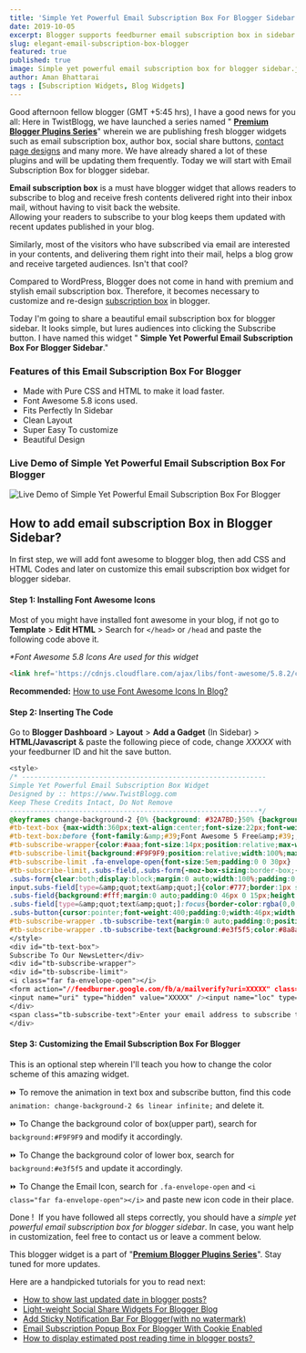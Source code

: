 ```yaml
---
title: 'Simple Yet Powerful Email Subscription Box For Blogger Sidebar'
date: 2019-10-05
excerpt: Blogger supports feedburner email subscription box in sidebar. We are going to customize it and create a super light weight email subscription box plugin.
slug: elegant-email-subscription-box-blogger
featured: true
published: true
image: Simple yet powerful email subscription box for blogger sidebar.jpg
author: Aman Bhattarai
tags : [Subscription Widgets, Blog Widgets]
---
```


Good afternoon fellow blogger (GMT +5:45 hrs), I have a good news for you all: Here in TwistBlogg, we have launched a series named " [**Premium Blogger Plugins Series**](https://www.twistblogg.com/2019/10/premium-blogger-plugins-series.html)" wherein we are publishing fresh blogger widgets such as email subscription box, author box, social share buttons, [contact page designs](https://www.twistblogg.com/2015/08/add-contact-form-to-blogger-pages.html) and many more. We have already shared a lot of these plugins and will be updating them frequently. Today we will start with Email Subscription Box for blogger sidebar.  
  
**Email subscription box** is a must have blogger widget that allows readers to subscribe to blog and receive fresh contents delivered right into their inbox mail, without having to visit back the website.  
Allowing your readers to subscribe to your blog keeps them updated with recent updates published in your blog.  
  
Similarly, most of the visitors who have subscribed via email are interested in your contents, and delivering them right into their mail, helps a blog grow and receive targeted audiences. Isn't that cool?   
  
Compared to WordPress, Blogger does not come in hand with premium and stylish email subscription box. Therefore, it becomes necessary to customize and re-design [subscription box](https://www.twistblogg.com/2018/08/wordpress-like-email-subscription-box-for-blogger.html) in blogger.  
  
Today I'm going to share a beautiful email subscription box for blogger sidebar. It looks simple, but lures audiences into clicking the Subscribe button. I have named this widget " **Simple Yet Powerful Email Subscription Box For Blogger Sidebar**."  
  
  

### Features of this Email Subscription Box For Blogger

*   Made with Pure CSS and HTML to make it load faster.
*   Font Awesome 5.8 icons used.
*   Fits Perfectly In Sidebar
*   Clean Layout
*   Super Easy To customize
*   Beautiful Design

  

### Live Demo of Simple Yet Powerful Email Subscription Box For Blogger

<Image src="Live Demo of Simple Yet Powerful Email Subscription Box For Blogger.png" alt="Live Demo of Simple Yet Powerful Email Subscription Box For Blogger"/>


## How to add email subscription Box in Blogger Sidebar?


In first step, we will add font awesome to blogger blog, then add CSS and HTML Codes and later on customize this email subscription box widget for blogger sidebar.  
  

#### Step 1: Installing Font Awesome Icons

Most of you might have installed font awesome in your blog, if not go to **Template** > **Edit HTML** > Search for `</head>` or `/head` and paste the following code above it.  
  
_\*Font Awesome 5.8 Icons Are used for this widget_  

```html 
<link href='https://cdnjs.cloudflare.com/ajax/libs/font-awesome/5.8.2/css/all.min.css' rel='stylesheet'/>
```

**Recommended:** [How to use Font Awesome Icons In Blog?](https://www.twistblogg.com/2014/01/How-To-Use-FontAwesome-Icons-In-Blogger.html)  
  

#### Step 2: Inserting The Code

Go to **Blogger Dashboard** > **Layout** > **Add a Gadget** (In Sidebar) > **HTML/Javascript** & paste the following piece of code, change _XXXXX_ with your feedburner ID and hit the save button.  

```css title=main.html
<style>  
/* ------------------------------------------------------------  
Simple Yet Powerful Email Subscription Box Widget  
Designed by :: https://www.TwistBlogg.com  
Keep These Credits Intact, Do Not Remove  
-------------------------------------------------------------*/  
@keyframes change-background-2 {0% {background: #32A7BD;}50% {background: #32bd97;}75% {background: #327ebd;}100% {background: #32A7BD;}}  
#tb-text-box {max-width:360px;text-align:center;font-size:22px;font-weight:400;color:#fff;padding:10px 15px;display:block;animation: change-background-2 6s linear infinite;}  
#tb-text-box:before {font-family:&amp;#39;Font Awesome 5 Free&amp;#39;;font-weight:900;content:&amp;#39;\f2b6&amp;#39;!important;margin-right:10px;font-size:20px;}  
#tb-subscribe-wrapper{color:#aaa;font-size:14px;position:relative;max-width:360px;text-align:center;text-transform:none;font-weight:400;border:1px solid #dedede;margin:0px auto 15px}  
#tb-subscribe-limit{background:#F9F9F9;position:relative;width:100%;max-width:1050px;padding:15px 15px 20px;margin:0 auto;display:block;overflow:hidden}  
#tb-subscribe-limit .fa-envelope-open{font-size:5em;padding:0 0 30px}  
#tb-subscribe-limit,.subs-field,.subs-form{-moz-box-sizing:border-box;-webkit-box-sizing:border-box;box-sizing:border-box;}  
.subs-form{clear:both;display:block;margin:0 auto;width:100%;padding:0;overflow:hidden;position:relative}  
input.subs-field[type=&amp;quot;text&amp;quot;]{color:#777;border:1px solid #fff;}  
.subs-field{background:#fff;margin:0 auto;padding:0 46px 0 15px;height:46px;line-height:46px;width:100%;outline:none;text-align:left;border:1px solid rgba(0,0,0,0.1)}  
.subs-field[type=&amp;quot;text&amp;quot;]:focus{border-color:rgba(0,0,0,0.6)}  
.subs-button{cursor:pointer;font-weight:400;padding:0;width:46px;width:46px;line-height:46px;text-align:center;font-size:15px;border:1px solid rgba(0,0,0,0.1) !important;transition:all .3s;margin:0 auto;text-align:center;display:block;animation: change-background-2 6s linear infinite;color:#fff;position:absolute;right:0;top:0}  
#tb-subscribe-wrapper .tb-subscribe-text{margin:0 auto;padding:0;position:relative}  
#tb-subscribe-wrapper .tb-subscribe-text{background:#e3f5f5;color:#8a8a8a;margin:0;padding:15px;display:block;font-size:14.6px;font-weight:400;line-height:1.4em;text-align:left;border-top:1px solid #dedede}  
</style>  
<div id="tb-text-box">  
Subscribe To Our NewsLetter</div>  
<div id="tb-subscribe-wrapper">  
<div id="tb-subscribe-limit">  
<i class="far fa-envelope-open"></i>  
<form action="//feedburner.google.com/fb/a/mailverify?uri=XXXXX" class="subs-form" method="post" onsubmit="window.open ('//feedburner.google.com/fb/a/mailverify?uri=XXXXX', 'popupwindow', 'scrollbars=yes,width=550,height=520');return true" target="popupwindow">  
<input name="uri" type="hidden" value="XXXXX" /><input name="loc" type="hidden" value="en_US" /><input autocomplete="off" class="subs-field" name="email" placeholder="Your email address...." required="required" type="text" /><button class="subs-button" title="Subscribe" type="submit"><i aria-hidden="true" class="fa fa-paper-plane"></i></button></form>  
</div>  
<span class="tb-subscribe-text">Enter your email address to subscribe this blog and receive notifications of new posts by email.</span>  
</div>
```  

#### Step 3: Customizing the Email Subscription Box For Blogger

This is an optional step wherein I'll teach you how to change the color scheme of this amazing widget.  
  
⏩ To remove the animation in text box and subscribe button, find this code `animation: change-background-2 6s linear infinite;` and delete it.
    
⏩ To Change the background color of box(upper part), search for `background:#F9F9F9` and modify it accordingly.  
  
⏩ To Change the background color of lower box, search for `background:#e3f5f5` and update it accordingly.  
  
⏩ To Change the Email Icon, search for `.fa-envelope-open` and `<i class="far fa-envelope-open"></i>` and paste new icon code in their place.  
  

Done !  If you have followed all steps correctly, you should have a _simple yet powerful email subscription box for blogger sidebar_. In case, you want help in customization, feel free to contact us or leave a comment below.  
  
This blogger widget is a part of "[**Premium Blogger Plugins Series**](https://www.twistblogg.com/2019/10/premium-blogger-plugins-series.html)". Stay tuned for more updates.  
  
Here are a handpicked tutorials for you to read next:  

*   [How to show last updated date in blogger posts?](https://www.twistblogg.com/2019/09/show-published-and-last-updated-date-in-blogger-post.html)
*   [Light-weight Social Share Widgets For Blogger Blog](https://www.twistblogg.com/2015/08/add-custom-social-media-share-buttons-to-blogger-posts.html)
*   [Add Sticky Notification Bar For Blogger(with no watermark)](https://www.twistblogg.com/2015/05/add-notification-bar-to-blogger.html)
*   [Email Subscription Popup Box For Blogger With Cookie Enabled](https://www.twistblogg.com/2015/04/email-subscription-popup-blogger-plugin.html)
*   [How to display estimated post reading time in blogger posts? ](https://www.twistblogg.com/2019/09/display-estimated-post-reading-time-in-blogger-posts.html)